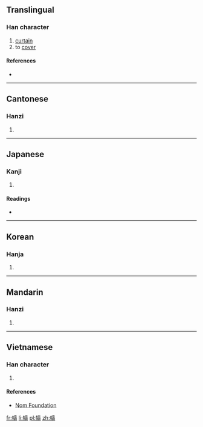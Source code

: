 {{also|帱}}
==Translingual==

===Han character===
{{Han char|rn=50|rad=巾|as=14|sn=17|four=4424<sub>1</sub>|canj=中月土弓戈 (LBGNI)|ids=⿰[[巾]][[壽]]}}

# [[curtain]]
# to [[cover]]

====References====
* {{Han ref|kx=0338.010|dkj=09127|dj=0644.300|hdz=10757.010|uh=5E6C|ud=24172|bh=ECDB|bd=60635}}

----

==Cantonese==

===Hanzi===
{{yue-hanzi|jyut=[[cau4]], [[dou6]], [[tou4]]|y=chau4, dou6, tou4|sim=帱}}

# {{defn|lang=yue|sort=巾14}}

----

==Japanese==

===Kanji===
{{ja-kanji|grade=|rs=巾14}}

# {{defn|lang=ja|sort=巾14}}

====Readings====
* {{ja-readings|on=[[ちゅう]] (chū), [[じゅ]] (ju), [[とう]] (tō), [[どう]] (dō)|kun=[[とばり]] (tobari)}}

----

==Korean==

===Hanja===
{{ko-hanja|hangeul=주|rv=ju|mr=chu}}

# {{defn|lang=ko|sort=巾14}}

----

==Mandarin==

===Hanzi===
{{cmn-hanzi|sim=帱|pin=[[chóu]] ([[chou2]])|wg=ch'ou<sup>2</sup>}}

# {{defn|lang=cmn|sort=巾14}}

----

==Vietnamese==

===Han character===
{{vi-readings|rs=巾14| hanviet = [[đáo]], [[trù]]}}

# {{defn|lang=vi|sort=巾14}}

====References====
*[http://nomfoundation.org/common/nom_details.php?codepoint=5e6c Nom Foundation]

[[fr:幬]]
[[li:幬]]
[[pl:幬]]
[[zh:幬]]